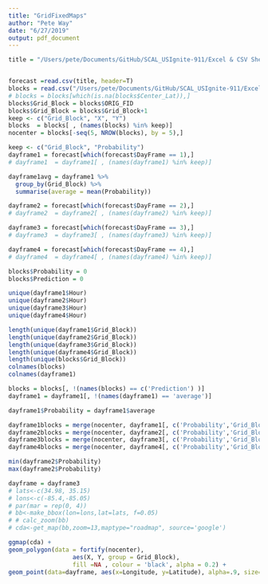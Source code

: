 ```yaml
---
title: "GridFixedMaps"
author: "Pete Way"
date: "6/27/2019"
output: pdf_document
---
```


```r
title = "/Users/pete/Documents/GitHub/SCAL_USIgnite-911/Excel & CSV Sheets/Grid Oriented Layout Test Files/NegativeSampling/GridFixed/Forecast-for6-10-2019_Done_WithLat.csv"


forecast =read.csv(title, header=T)
blocks = read.csv("/Users/pete/Documents/GitHub/SCAL_USIgnite-911/Excel & CSV Sheets/Grid Oriented Layout Test Files/Vertices Oriented Layout.csv")
# blocks = blocks[which(is.na(blocks$Center_Lat)),]
blocks$Grid_Block = blocks$ORIG_FID
blocks$Grid_Block = blocks$Grid_Block+1
keep <- c("Grid_Block", "X", "Y")
blocks  = blocks[ , (names(blocks) %in% keep)]
nocenter = blocks[-seq(5, NROW(blocks), by = 5),]

keep <- c("Grid_Block", "Probability")
dayframe1 = forecast[which(forecast$DayFrame == 1),]
# dayframe1  = dayframe1[ , (names(dayframe1) %in% keep)]

dayframe1avg = dayframe1 %>% 
  group_by(Grid_Block) %>% 
  summarise(average = mean(Probability))

dayframe2 = forecast[which(forecast$DayFrame == 2),]
# dayframe2  = dayframe2[ , (names(dayframe2) %in% keep)]

dayframe3 = forecast[which(forecast$DayFrame == 3),]
# dayframe3  = dayframe3[ , (names(dayframe3) %in% keep)]

dayframe4 = forecast[which(forecast$DayFrame == 4),]
# dayframe4  = dayframe4[ , (names(dayframe4) %in% keep)]

blocks$Probability = 0 
blocks$Prediction = 0 

unique(dayframe1$Hour)
unique(dayframe2$Hour)
unique(dayframe3$Hour)
unique(dayframe4$Hour)

length(unique(dayframe1$Grid_Block))
length(unique(dayframe2$Grid_Block))
length(unique(dayframe3$Grid_Block))
length(unique(dayframe4$Grid_Block))
length(unique(blocks$Grid_Block))
colnames(blocks)
colnames(dayframe1)

blocks = blocks[, !(names(blocks) == c('Prediction') )]
dayframe1 = dayframe1[, !(names(dayframe1) == 'average')]

dayframe1$Probability = dayframe1$average

dayframe1blocks = merge(nocenter, dayframe1[, c('Probability','Grid_Block')], by.y = c("Grid_Block"), no.dups = TRUE, fill=0)
dayframe2blocks = merge(nocenter, dayframe2[, c('Probability','Grid_Block')], by.y = c("Grid_Block"), no.dups = TRUE, fill=0)
dayframe3blocks = merge(nocenter, dayframe3[, c('Probability','Grid_Block')], by.y = c("Grid_Block"), no.dups = TRUE, fill=0)
dayframe4blocks = merge(nocenter, dayframe4[, c('Probability','Grid_Block')], by.y = c("Grid_Block"), no.dups = TRUE, fill=0)

min(dayframe2$Probability)
max(dayframe2$Probability)

```


```r
dayframe = dayframe3
# lats<-c(34.98, 35.15)
# lons<-c(-85.4,-85.05)
# par(mar = rep(0, 4))
# bb<-make_bbox(lon=lons,lat=lats, f=0.05)
# # calc_zoom(bb)
# cda<-get_map(bb,zoom=13,maptype="roadmap", source='google')

ggmap(cda) +
geom_polygon(data = fortify(nocenter),
                  aes(X, Y, group = Grid_Block),
                  fill =NA , colour = 'black', alpha = 0.2) + 
geom_point(data=dayframe, aes(x=Longitude, y=Latitude), alpha=.9, size=3, shape=21, fill= factor(dayframe$Probability))
```

